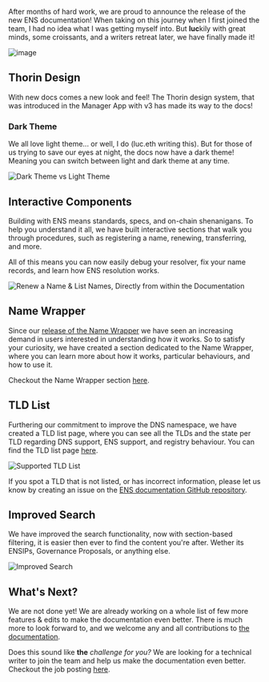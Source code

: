 After months of hard work, we are proud to announce the release of the new ENS documentation!
When taking on this journey when I first joined the team, I had no idea what I was getting myself into.
But **luc**kily with great minds, some croissants, and a writers retreat later, we have finally made it!

![image](./1.png)

## Thorin Design

With new docs comes a new look and feel!
The Thorin design system, that was introduced in the Manager App with v3 has made its way to the docs!

### Dark Theme

We all love light theme... or well, I do (luc.eth writing this).
But for those of us trying to save our eyes at night, the docs now have a dark theme!
Meaning you can switch between light and dark theme at any time.

![Dark Theme vs Light Theme](./4.png)

## Interactive Components

Building with ENS means standards, specs, and on-chain shenanigans. To help you understand it all, we have built interactive sections that walk you through procedures, such as registering a name, renewing, transferring, and more.

All of this means you can now easily debug your resolver, fix your name records, and learn how ENS resolution works.

![Renew a Name & List Names, Directly from within the Documentation](./2.png)

## Name Wrapper

Since our [release of the Name Wrapper](https://www.youtube.com/watch?v=njb7jp5_Qoo) we have seen an increasing demand in users interested in understanding how it works.
So to satisfy your curiosity, we have created a section dedicated to the Name Wrapper, where you can learn more about how it works,
particular behaviours, and how to use it.

Checkout the Name Wrapper section [here](https://docs.ens.domains/namewrapper).

## TLD List

Furthering our commitment to improve the DNS namespace, we have created a TLD list page, where you can see all the TLDs and the state per TLD regarding DNS support, ENS support, and registry behaviour.
You can find the TLD list page [here](https://docs.ens.domains/dns/tlds).

![Supported TLD List](./3.png)

If you spot a TLD that is not listed, or has incorrect information, please let us know by creating an issue on the [ENS documentation GitHub repository](https://github.com/ensdomains/docs).

## Improved Search

We have improved the search functionality, now with section-based filtering, it is easier then ever to find the content you're after.
Wether its ENSIPs, Governance Proposals, or anything else.

![Improved Search](./5.png)

## What's Next?

We are not done yet! We are already working on a whole list of few more features & edits to make the documentation even better.
There is much more to look forward to, and we welcome any and all contributions to [the documentation](https://github.com/ensdomains/docs).

Does this sound like **the** _challenge for you?_ We are looking for a technical writer to join the team and help us make the documentation even better.
Checkout the job posting [here](https://enslabs.org/).
